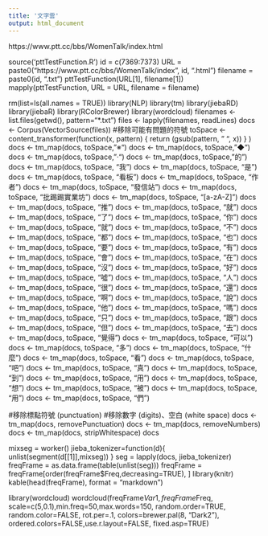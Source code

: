 ```yaml
---
title: '文字雲'
output: html_document
---
```

https://www.ptt.cc/bbs/WomenTalk/index.html

source('pttTestFunction.R')
id = c(7369:7373)
URL = paste0("https://www.ptt.cc/bbs/WomenTalk/index", id, ".html")
filename = paste0(id, ".txt")
pttTestFunction(URL[1], filename[1])
mapply(pttTestFunction, 
       URL = URL, filename = filename)

rm(list=ls(all.names = TRUE))
library(NLP)
library(tm)
library(jiebaRD)
library(jiebaR)
library(RColorBrewer)
library(wordcloud)
filenames <- list.files(getwd(), pattern="*.txt")
files <- lapply(filenames, readLines)
docs <- Corpus(VectorSource(files))
#移除可能有問題的符號
toSpace <- content_transformer(function(x, pattern) {
  return (gsub(pattern, " ", x))
}
)
docs <- tm_map(docs, toSpace, "※")
docs <- tm_map(docs, toSpace, "◆")
docs <- tm_map(docs, toSpace, "‧")
docs <- tm_map(docs, toSpace, "的")
docs <- tm_map(docs, toSpace, "我")
docs <- tm_map(docs, toSpace, "是")
docs <- tm_map(docs, toSpace, "看板")
docs <- tm_map(docs, toSpace, "作者")
docs <- tm_map(docs, toSpace, "發信站")
docs <- tm_map(docs, toSpace, "批踢踢實業坊")
docs <- tm_map(docs, toSpace, "[a-zA-Z]")
docs <- tm_map(docs, toSpace, "推")
docs <- tm_map(docs, toSpace, "就")
docs <- tm_map(docs, toSpace, "了")
docs <- tm_map(docs, toSpace, "你")
docs <- tm_map(docs, toSpace, "就")
docs <- tm_map(docs, toSpace, "不")
docs <- tm_map(docs, toSpace, "都")
docs <- tm_map(docs, toSpace, "也")
docs <- tm_map(docs, toSpace, "要")
docs <- tm_map(docs, toSpace, "有")
docs <- tm_map(docs, toSpace, "會")
docs <- tm_map(docs, toSpace, "在")
docs <- tm_map(docs, toSpace, "沒")
docs <- tm_map(docs, toSpace, "好")
docs <- tm_map(docs, toSpace, "噓")
docs <- tm_map(docs, toSpace, "人")
docs <- tm_map(docs, toSpace, "很")
docs <- tm_map(docs, toSpace, "還")
docs <- tm_map(docs, toSpace, "啊")
docs <- tm_map(docs, toSpace, "說")
docs <- tm_map(docs, toSpace, "他")
docs <- tm_map(docs, toSpace, "嗎")
docs <- tm_map(docs, toSpace, "只")
docs <- tm_map(docs, toSpace, "跟")
docs <- tm_map(docs, toSpace, "但")
docs <- tm_map(docs, toSpace, "去")
docs <- tm_map(docs, toSpace, "覺得")
docs <- tm_map(docs, toSpace, "可以")
docs <- tm_map(docs, toSpace, "多")
docs <- tm_map(docs, toSpace, "什麼")
docs <- tm_map(docs, toSpace, "看")
docs <- tm_map(docs, toSpace, "吧")
docs <- tm_map(docs, toSpace, "真")
docs <- tm_map(docs, toSpace, "到")
docs <- tm_map(docs, toSpace, "用")
docs <- tm_map(docs, toSpace, "想")
docs <- tm_map(docs, toSpace, "被")
docs <- tm_map(docs, toSpace, "用")
docs <- tm_map(docs, toSpace, "們")

#移除標點符號 (punctuation)
#移除數字 (digits)、空白 (white space)
docs <- tm_map(docs, removePunctuation)
docs <- tm_map(docs, removeNumbers)
docs <- tm_map(docs, stripWhitespace)
docs

mixseg = worker()
jieba_tokenizer=function(d){
  unlist(segment(d[[1]],mixseg))
}
seg = lapply(docs, jieba_tokenizer)
freqFrame = as.data.frame(table(unlist(seg)))
freqFrame = freqFrame[order(freqFrame$Freq,decreasing=TRUE), ]
library(knitr)
kable(head(freqFrame), format = "markdown")

library(wordcloud)
wordcloud(freqFrame$Var1,freqFrame$Freq,
          scale=c(5,0.1),min.freq=50,max.words=150,
          random.order=TRUE, random.color=FALSE, 
          rot.per=.1, colors=brewer.pal(8, "Dark2"),
          ordered.colors=FALSE,use.r.layout=FALSE,
          fixed.asp=TRUE)

